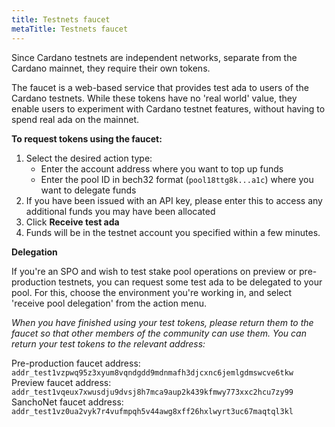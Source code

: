```yaml
---
title: Testnets faucet
metaTitle: Testnets faucet
---
```



Since Cardano testnets are independent networks, separate from the Cardano
mainnet, they require their own tokens.

The faucet is a web-based service that provides test ada to users of the Cardano
testnets. While these tokens have no 'real world' value, they enable users to
experiment with Cardano testnet features, without having to spend real ada on
the mainnet.

**To request tokens using the faucet:**

1. Select the desired action type:
   - Enter the account address where you want to top up funds
   - Enter the pool ID in bech32 format (`pool18ttg8k...a1c`) where you want to
     delegate funds
2. If you have been issued with an API key, please enter this to access any
   additional funds you may have been allocated
3. Click **Receive test ada**
4. Funds will be in the testnet account you specified within a few minutes.

**Delegation**

If you're an SPO and wish to test stake pool operations on preview or
pre-production testnets, you can request some test ada to be delegated to your
pool. For this, choose the environment you're working in, and select 'receive
pool delegation' from the action menu.

<Faucet />

_When you have finished using your test tokens, please return them to the faucet
so that other members of the community can use them. You can return your test
tokens to the relevant address:_

Pre-production faucet address: `addr_test1vzpwq95z3xyum8vqndgdd9mdnmafh3djcxnc6jemlgdmswcve6tkw`
Preview faucet address: `addr_test1vqeux7xwusdju9dvsj8h7mca9aup2k439kfmwy773xxc2hcu7zy99`
SanchoNet faucet address: `addr_test1vz0ua2vyk7r4vufmpqh5v44awg8xff26hxlwyrt3uc67maqtql3kl`
